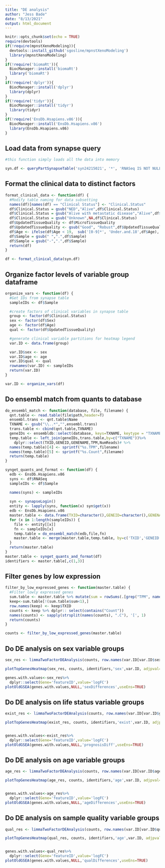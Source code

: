 ```yaml
---
title: "DE analysis"
author: "Jess Bade"
date: "8/13/2021"
output: html_document
---
```


```r
knitr::opts_chunk$set(echo = TRUE)
require(devtools)
if(!require(mpnstXenoModeling)){
  devtools::install_github('sgosline/mpnstXenoModeling')
  library(mpnstXenoModeling)
}
if(!require('biomaRt')){
  BiocManager::install('biomaRt')
  library('biomaRt')
}
if(!require('dplyr')){
  BiocManager::install('dplyr')
  library(dplyr)
}
if(!require('tidyr')){
  BiocManager::install('tidyr')
  library(tidyr)
}
if(!require('EnsDb.Hsapiens.v86')){
  BiocManager::install('EnsDb.Hsapiens.v86')
  library(EnsDb.Hsapiens.v86)
}

```

## Load data from synapse query


```r
#this function simply loads all the data into memory

syn.df <- queryPartSynapseTable('syn24215021', '*', 'RNASeq IS NOT NULL')


```

## Format the clinical data to distinct factors


```r

format_clinical_data <- function(df) {
  #Modify table naming for data subsetting
  names(df)[names(df) == "Clinical Status"] <- "Clinical.Status"
  df$Clinical.Status = gsub("NED","Alive",df$Clinical.Status)
  df$Clinical.Status = gsub("Alive with metastatic disease","Alive",df$Clinical.Status)
  df$Clinical.Status = gsub("Unknown",NA,df$Clinical.Status)
  df$UpdatedTissueQuality <- df$MicroTissueQuality
  df$UpdatedTissueQuality <- gsub("Good", "Robust",df$UpdatedTissueQuality)
  df$Age <- ifelse(df$Age < 19,  sub('[0-9]*', 'Under.and.18',df$Age), gsub('[0-9]*', 'Over.18',df$Age))
  df$Sample = gsub(" ",".",df$Sample)
  df$Sample = gsub("-",".",df$Sample)
  return(df)
}

df <- format_clinical_data(syn.df)

```

## Organize factor levels of variable group dataframe


```r

organize_vars <- function(df) {
  #Get IDs from synapse table
  sampleIDs <- df$Sample

  #create factors of clinical variables in synapse table
  group <- factor(df$Clinical.Status)
  sex <- factor(df$Sex)
  age <- factor(df$Age)
  qual <- factor(df$UpdatedTissueQuality)

  #generate clinical variable partitions for heatmap legend
  var.ID <- data.frame(group)

  var.ID$sex <- sex
  var.ID$age <- age
  var.ID$qual <- qual
  rownames(var.ID) <- sampleIDs
  return(var.ID)
}

var.ID <- organize_vars(df)

```

## Do ensembl match from quants to database


```r

do_ensembl_match <- function(database, file, filename) {
  qnt.table <- read.table(file$path,header=T)
  ensembl.trans <- qnt.table$Name
  TXNAME <- gsub("\\..*","",ensembl.trans)
  trans.table <- cbind(qnt.table,TXNAME)
  geneIDs <- ensembldb::select(database, keys=TXNAME, keytype = "TXNAME", columns = c("GENEID", "GENENAME"))
  temp.table <- left_join(geneIDs,trans.table,by=c("TXNAME"))%>%
    dplyr::select(TXID,GENEID,GENENAME,TPM,NumReads)# %>%
  names(temp.table)[4] <- sprintf("%s.TPM",filename)
  names(temp.table)[5] <- sprintf("%s.Count",filename)
  return(temp.table)
}

synget_quants_and_format <- function(df) {
  edb <- EnsDb.Hsapiens.v86
  syns <- df$RNASeq
  sampleIDs <- df$Sample

  names(syns) <- sampleIDs
  
  syn <- synapseLogin()
  entity <- lapply(syns, function(x) syn$get(x))
  edb <- EnsDb.Hsapiens.v86
  master.table <- data.frame(TXID=character(),GENEID=character(),GENENAME=character())
  for (x in 1:length(sampleIDs)) {
    file <- entity[[x]]
    fn <- sampleIDs[x]
    temp.table = do_ensembl_match(edb,file,fn)
    master.table <- merge(master.table,temp.table, by=c('TXID','GENEID','GENENAME'), all=TRUE)
  }
  return(master.table)
}
master.table <- synget_quants_and_format(df)
identifiers <- master.table[,c(1,3)]

```

## Filter genes by low expression


```r

filter_by_low_expressed_genes <- function(master.table) {
  #Filter lowly expressed genes
  sum.table <- master.table %>% mutate(sum = rowSums(.[grep("TPM", names(.))]))
  keep<-sum.table[!(sum.table$sum<1),]
  row.names(keep) <- keep$TXID
  counts <- keep %>% dplyr:: select(contains("Count"))
  names(counts) <- sapply(strsplit(names(counts), ".C"), '[', 1)
  return(counts)
}

counts <- filter_by_low_expressed_genes(master.table)

```

## Do DE analysis on sex variable groups


```r

sex_res <- limmaTwoFactorDEAnalysis(counts, row.names(var.ID[var.ID$sex == "Male",]), row.names(var.ID[var.ID$sex == "Female",]))

plotTopGenesHeatmap(sex_res, counts, identifiers,'sex',var.ID, adjpval=0.1, upload=TRUE, parentID='syn25323411')

genes.with.values<-sex_res%>%
  dplyr::select(Gene='featureID',value='logFC')
plotOldGSEA(genes.with.values,NULL,'sexDifferences',useEns=TRUE)

```

## Do DE analysis on life status variable groups


```r
exist_res <- limmaTwoFactorDEAnalysis(counts, row.names(var.ID[var.ID$group == "Alive",]), row.names(var.ID[var.ID$group == "Deceased",]))

plotTopGenesHeatmap(exist_res, counts, identifiers,'exist',var.ID, adjpval=0.1, upload=TRUE, parentID='syn25323411')


genes.with.values<-exist_res%>%
  dplyr::select(Gene='featureID',value='logFC')
plotOldGSEA(genes.with.values,NULL,'prognosisDiff',useEns=TRUE)
```

## Do DE analysis on age variable groups


```r
age_res <- limmaTwoFactorDEAnalysis(counts, row.names(var.ID[var.ID$age == "Over.18",]), row.names(var.ID[var.ID$age == "Under.and.18",]))

plotTopGenesHeatmap(age_res, counts, identifiers,'age',var.ID, adjpval=0.1, upload=TRUE, parentID='syn25323411')


genes.with.values<-age_res%>%
  dplyr::select(Gene='featureID',value='logFC')
plotOldGSEA(genes.with.values,NULL,'ageDifferences',useEns=TRUE)
```

## Do DE analysis on sample quality variable groups


```r
qual_res <- limmaTwoFactorDEAnalysis(counts, row.names(var.ID[var.ID$qual == "Robust",]), row.names(var.ID[var.ID$qual == "Unusable",]))

plotTopGenesHeatmap(qual_res, counts, identifiers,'age',var.ID, adjpval=0.1, upload=TRUE, parentID='syn25323411')


genes.with.values<-qual_res%>%
  dplyr::select(Gene='featureID',value='logFC')
plotOldGSEA(genes.with.values,NULL,'qualDifferences',useEns=TRUE)
```
